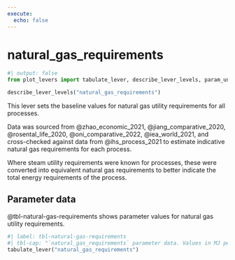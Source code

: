 ```yaml
---
execute:
  echo: false
---
```


# natural_gas_requirements {#sec-natural-gas-requirements}

```python
#| output: false
from plot_levers import tabulate_lever, describe_lever_levels, param_units
```

```python
describe_lever_levels("natural_gas_requirements")
```

This lever sets the baseline values for natural gas utility requirements for all processes.

Data was sourced from @zhao_economic_2021, @jiang_comparative_2020,  @rosental_life_2020,  @oni_comparative_2022, @iea_world_2021, and cross-checked against data from @ihs_process_2021 to estimate indicative natural gas requirements for each process.

Where steam utility requirements were known for processes, these were converted into equivalent natural gas requirements to better indicate the total energy requirements of the process.

## Parameter data

@tbl-natural-gas-requirements shows parameter values for natural gas utility requirements.

```python
#| label: tbl-natural-gas-requirements
#| tbl-cap: "`natural_gas_requirements` parameter data. Values in MJ per tonne product."
tabulate_lever("natural_gas_requirements")
```
